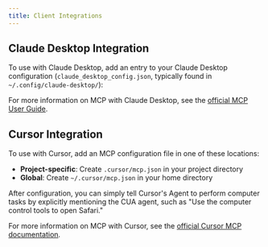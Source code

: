 ```yaml
---
title: Client Integrations
---
```


## Claude Desktop Integration

To use with Claude Desktop, add an entry to your Claude Desktop configuration (`claude_desktop_config.json`, typically found in `~/.config/claude-desktop/`):

For more information on MCP with Claude Desktop, see the [official MCP User Guide](https://modelcontextprotocol.io/quickstart/user).

## Cursor Integration

To use with Cursor, add an MCP configuration file in one of these locations:

- **Project-specific**: Create `.cursor/mcp.json` in your project directory
- **Global**: Create `~/.cursor/mcp.json` in your home directory

After configuration, you can simply tell Cursor's Agent to perform computer tasks by explicitly mentioning the CUA agent, such as "Use the computer control tools to open Safari."

For more information on MCP with Cursor, see the [official Cursor MCP documentation](https://docs.cursor.com/context/model-context-protocol).